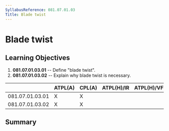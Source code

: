 ```yaml
---
SyllabusReference: 081.07.01.03
Title: Blade twist
---
```


# Blade twist

## Learning Objectives

1.  **081.07.01.03.01** -- Define "blade twist".
2.  **081.07.01.03.02** -- Explain why blade twist is necessary.

|                 | ATPL(A) | CPL(A) | ATPL(H)/IR | ATPL(H)/VFR | CPL(H) | IR  | CBIR(A) |
| --------------- | ------- | ------ | ---------- | ----------- | ------ | --- | ------- |
| 081.07.01.03.01 | X       | X      |            |             |        |     |         |
| 081.07.01.03.02 | X       | X      |            |             |        |     |         |

## Summary
